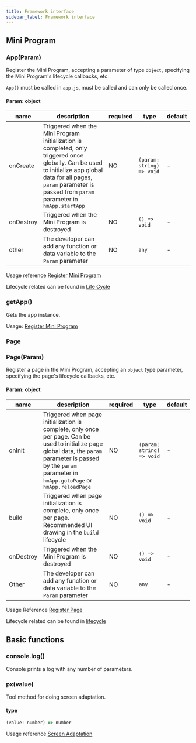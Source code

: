 ```yaml
---
title: Framework interface
sidebar_label: Framework interface
---
```


## Mini Program

### App(Param)

Register the Mini Program, accepting a parameter of type `object`, specifying the Mini Program's lifecycle callbacks, etc.

`App()` must be called in `app.js`, must be called and can only be called once.

#### Param: object

| name      | description                                                                                                                                                                                                                | required | type                      | default |
| --------- | -------------------------------------------------------------------------------------------------------------------------------------------------------------------------------------------------------------------------- | -------- | ------------------------- | ------- |
| onCreate  | Triggered when the Mini Program initialization is completed, only triggered once globally. Can be used to initialize app global data for all pages, `param` parameter is passed from `param` parameter in `hmApp.startApp` | NO       | `(param: string) => void` | -       |
| onDestroy | Triggered when the Mini Program is destroyed                                                                                                                                                                               | NO       | `() => void`              | -       |
| other     | The developer can add any function or data variable to the `Param` parameter                                                                                                                                               | NO       | `any`                     | -       |

Usage reference [Register Mini Program](../../guides/framework/device/app.md)

Lifecycle related can be found in [Life Cycle](../../guides/framework/device/life-cycle.md)

### getApp()

Gets the app instance.

Usage: [Register Mini Program](../../guides/framework/device/app.md)

### Page

### Page(Param)

Register a page in the Mini Program, accepting an `object` type parameter, specifying the page's lifecycle callbacks, etc.

#### Param: object

| name      | description                                                                                                                                                                                                        | required | type                      | default |
| --------- | ------------------------------------------------------------------------------------------------------------------------------------------------------------------------------------------------------------------ | -------- | ------------------------- | ------- |
| onInit    | Triggered when page initialization is complete, only once per page. Can be used to initialize page global data, the `param` parameter is passed by the `param` parameter in `hmApp.gotoPage` or `hmApp.reloadPage` | NO       | `(param: string) => void` | -       |
| build     | Triggered when page initialization is complete, only once per page. Recommended UI drawing in the `build` lifecycle                                                                                                | NO       | `() => void`              | -       |
| onDestroy | Triggered when the Mini Program is destroyed                                                                                                                                                                       | NO       | `() => void`              | -       |
| Other     | The developer can add any function or data variable to the `Param` parameter                                                                                                                                       | NO       | `any`                     | -       |

Usage Reference [Register Page](../../guides/framework/device/page.md)

Lifecycle related can be found in [lifecycle](../../guides/framework/device/life-cycle.md)

## Basic functions

### console.log()

Console prints a log with any number of parameters.

### px(value)

Tool method for doing screen adaptation.

#### type

```js
(value: number) => number
```

Usage reference [Screen Adaptation](.../../../../guides/best-practice/multi-screen-adaption.mdx)
